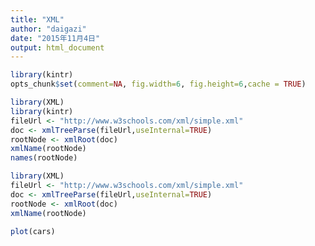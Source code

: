 ```yaml
---
title: "XML"
author: "daigazi"
date: "2015年11月4日"
output: html_document
---
```


```r
library(kintr)
opts_chunk$set(comment=NA, fig.width=6, fig.height=6,cache = TRUE)
```



```r
library(XML)
library(kintr)
fileUrl <- "http://www.w3schools.com/xml/simple.xml"
doc <- xmlTreeParse(fileUrl,useInternal=TRUE)
rootNode <- xmlRoot(doc)
xmlName(rootNode)
names(rootNode)
```

```r
library(XML)
fileUrl <- "http://www.w3schools.com/xml/simple.xml"
doc <- xmlTreeParse(fileUrl,useInternal=TRUE)
rootNode <- xmlRoot(doc)
xmlName(rootNode)
```


```r
plot(cars)
```


